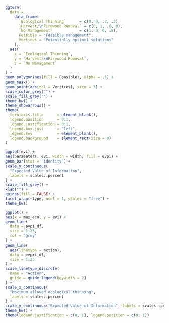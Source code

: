 
```r
ggtern(
  data = 
    data_frame(
      `Ecological Thinning`      = c(0, 0, .2, .2),
      `Harvest/\nFirewood Removal` = c(0, 1, .8, 0),
      `No Management`            = c(1, 0, 0, .8),
      Feasible = "Feasible management",
      Vertices = "Potentially optimal solutions"
    ),
  aes(
    x = `Ecological Thinning`,
    y = `Harvest/\nFirewood Removal`,
    z = `No Management`
  )
) +
geom_polygon(aes(fill = Feasible), alpha = .5) +
geom_mask() +
geom_point(aes(col = Vertices), size = 3) +
scale_color_grey("") +
scale_fill_grey("") +
theme_bw() +
theme_showarrows() +  
theme(
  tern.axis.title      = element_blank(),
  legend.position      = 0:1,
  legend.justification = 0:1,
  legend.box.just      = "left",
  legend.key           = element_blank(),
  legend.background    = element_rect(size = 0)
)
```

```r
ggplot(evi) +
aes(parameters, evi, width = width, fill = evpi) +
geom_bar(stat = "identity") +
scale_y_continuous(
  "Expected Value of Information",
  labels = scales::percent
) + 
scale_fill_grey() +
xlab("") +
guides(fill = FALSE) +
facet_wrap(~type, ncol = 1, scales = "free") +
theme_bw()
```

```r
ggplot() +
aes(x = max_eco, y = evi) +
geom_line(
  data = evpi_df,
  size = 1.25,
  col = "grey"
) +
geom_line(
  aes(linetype = action),
  data = evpxi_df,
  size = 1.25
) +
scale_linetype_discrete(
  name = "Action",
  guide = guide_legend(keywidth = 2)
) +
scale_x_continuous(
  "Maximum allowed ecological thinning",
  labels = scales::percent
) +
scale_y_continuous("Expected Value of Information", labels = scales::percent) +
theme_bw() +
theme(legend.justification = c(0, 1), legend.position = c(0, 1))
```

